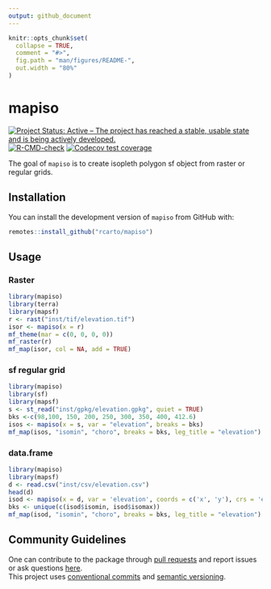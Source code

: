```yaml
---
output: github_document
---
```


<!-- README.md is generated from README.Rmd. Please edit that file -->

```r
knitr::opts_chunk$set(
  collapse = TRUE,
  comment = "#>",
  fig.path = "man/figures/README-",
  out.width = "80%"
)
```

# mapiso

<!-- badges: start -->
[![Project Status: Active – The project has reached a stable, usable
state and is being actively
developed.](https://www.repostatus.org/badges/latest/active.svg)](https://www.repostatus.org/#active)
[![R-CMD-check](https://github.com/rCarto/mapiso/actions/workflows/R-CMD-check.yaml/badge.svg)](https://github.com/rCarto/mapiso/actions/workflows/R-CMD-check.yaml)
[![Codecov test coverage](https://codecov.io/gh/rCarto/mapiso/branch/main/graph/badge.svg)](https://app.codecov.io/gh/rCarto/mapiso?branch=main)
<!-- badges: end -->

The goal of `mapiso` is to create isopleth polygon sf object from raster or regular grids.


## Installation

You can install the development version of `mapiso` from
GitHub with:

``` r
remotes::install_github("rcarto/mapiso")
```


## Usage


### Raster

```r
library(mapiso)
library(terra)
library(mapsf)
r <- rast("inst/tif/elevation.tif")
isor <- mapiso(x = r)
mf_theme(mar = c(0, 0, 0, 0))
mf_raster(r)
mf_map(isor, col = NA, add = TRUE)
```

### sf regular grid

```r
library(mapiso)
library(sf)
library(mapsf)
s <- st_read("inst/gpkg/elevation.gpkg", quiet = TRUE)
bks <-c(98,100, 150, 200, 250, 300, 350, 400, 412.6) 
isos <- mapiso(x = s, var = "elevation", breaks = bks)
mf_map(isos, "isomin", "choro", breaks = bks, leg_title = "elevation")
```

### data.frame


```r
library(mapiso)
library(mapsf)
d <- read.csv("inst/csv/elevation.csv")
head(d)
isod <- mapiso(x = d, var = 'elevation', coords = c('x', 'y'), crs = 'epsg:2154')
bks <- unique(c(isod$isomin, isod$isomax))
mf_map(isod, "isomin", "choro", breaks = bks, leg_title = "elevation")
```



## Community Guidelines

One can contribute to the package through [pull
requests](https://github.com/rcarto/mapiso) and report issues or
ask questions [here](https://github.com/rcarto/mapiso/issues).  
This project uses [conventional
commits](https://www.conventionalcommits.org/en/v1.0.0-beta.3/) and
[semantic versioning](https://semver.org/).
